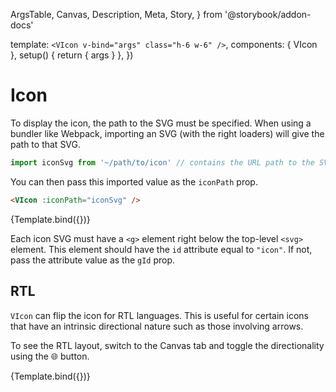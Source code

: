   ArgsTable,
  Canvas,
  Description,
  Meta,
  Story,
} from '@storybook/addon-docs'



<Meta title="Components/VIcon" component={VIcon} />

  template: `<VIcon v-bind="args" class="h-6 w-6" />`,
  components: { VIcon },
  setup() {
    return { args }
  },
})

# Icon

<Description of={VIcon} />

<ArgsTable of={VIcon} />

To display the icon, the path to the SVG must be specified. When using a bundler
like Webpack, importing an SVG (with the right loaders) will give the path to
that SVG.

```js
import iconSvg from '~/path/to/icon' // contains the URL path to the SVG
```

You can then pass this imported value as the `iconPath` prop.

```html
<VIcon :iconPath="iconSvg" />
```

<Canvas>
  <Story
    name="Default"
    args={{
      iconPath: replayIcon,
    }}
  >
    {Template.bind({})}
  </Story>
</Canvas>

Each icon SVG must have a `<g>` element right below the top-level `<svg>`
element. This element should have the `id` attribute equal to `"icon"`. If not,
pass the attribute value as the `gId` prop.

## RTL

`VIcon` can flip the icon for RTL languages. This is useful for certain icons
that have an intrinsic directional nature such as those involving arrows.

To see the RTL layout, switch to the Canvas tab and toggle the directionality
using the 🌐 button.

<Canvas>
  <Story
    name="RTL"
    args={{
      rtlFlip: true,
      iconPath: externalLinkIcon,
    }}
  >
    {Template.bind({})}
  </Story>
</Canvas>
